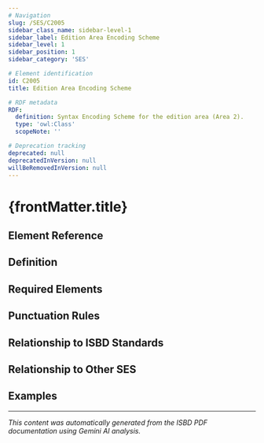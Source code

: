 ```yaml
---
# Navigation
slug: /SES/C2005
sidebar_class_name: sidebar-level-1
sidebar_label: Edition Area Encoding Scheme
sidebar_level: 1
sidebar_position: 1
sidebar_category: 'SES'

# Element identification
id: C2005
title: Edition Area Encoding Scheme

# RDF metadata
RDF:
  definition: Syntax Encoding Scheme for the edition area (Area 2).
  type: 'owl:Class'
  scopeNote: ''

# Deprecation tracking
deprecated: null
deprecatedInVersion: null
willBeRemovedInVersion: null
---
```


# {frontMatter.title}

## Element Reference
<ElementReference frontMatter={frontMatter} />

## Definition

<div className="guid">

</div>

## Required Elements

<div className="guid">

</div>

## Punctuation Rules

<div className="guid">

</div>

## Relationship to ISBD Standards

<div className="guid">

</div>

## Relationship to Other SES

<div className="guid">

</div>

## Examples

<div className="stip">

</div>

---

*This content was automatically generated from the ISBD PDF documentation using Gemini AI analysis.*
